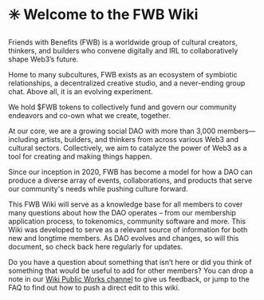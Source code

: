 # :eight_spoked_asterisk: Welcome to the FWB Wiki 

Friends with Benefits (FWB) is a worldwide group of cultural creators, thinkers, and builders who convene digitally and IRL to collaboratively shape Web3’s future. 

Home to many subcultures, FWB exists as an ecosystem of symbiotic relationships, a decentralized creative studio, and a never-ending group chat. Above all, it is an evolving experiment.

We hold $FWB tokens to collectively fund and govern our community endeavors and co-own what we create, together. 

At our core, we are a growing social DAO with more than 3,000 members—including artists, builders, and thinkers from across various Web3 and cultural sectors. Collectively, we aim to catalyze the power of Web3 as a tool for creating and making things happen.

Since our inception in 2020, FWB has become a model for how a DAO can produce a diverse array of events, collaborations, and products that serve our community's needs while pushing culture forward.

This FWB Wiki will serve as a knowledge base for all members to cover many questions about how the DAO operates – from our membership application process, to tokenomics, community software and more. This Wiki was developed to serve as a relevant source of information for both new and longtime members. As DAO evolves and changes, so will this document, so check back here regularly for updates. 

Do you have a question about something that isn’t here or did you think of something that would be useful to add for other members? You can drop a note in our [Wiki Public Works channel](https://discord.com/channels/749418486874243212/1013946776904015932) to give us feedback, or jump to the FAQ to find out how to push a direct edit to this wiki. 
